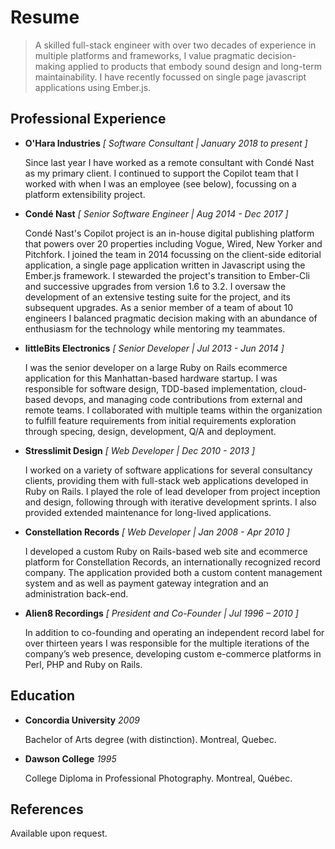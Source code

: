 # Resume

> A skilled full-stack engineer with over two decades of experience in multiple platforms and frameworks, I value pragmatic decision-making applied to products that embody sound design and long-term maintainability. I have recently focussed on single page javascript applications using Ember.js.

## Professional Experience

- **O'Hara Industries**
  _[ Software Consultant | January 2018 to present ]_

  Since last year I have worked as a remote consultant with Condé Nast as my primary client. I continued to support the Copilot team that I worked with when I was an employee (see below), focussing on a platform extensibility project.

- **Condé Nast**
  _[ Senior Software Engineer | Aug 2014 - Dec 2017 ]_

  Condé Nast's Copilot project is an in-house digital publishing platform that powers over 20 properties including Vogue, Wired, New Yorker and Pitchfork. I joined the team in 2014 focussing on the client-side editorial application, a single page application written in Javascript using the Ember.js framework. I stewarded the project's transition to Ember-Cli and successive upgrades from version 1.6 to 3.2. I oversaw the development of an extensive testing suite for the project, and its subsequent upgrades. As a senior member of a team of about 10 engineers I balanced pragmatic decision making with an abundance of enthusiasm for the technology while mentoring my teammates.

- **littleBits Electronics**
  _[ Senior Developer | Jul 2013 - Jun 2014 ]_

  I was the senior developer on a large Ruby on Rails ecommerce application for this Manhattan-based hardware startup. I was responsible for software design, TDD-based implementation, cloud-based devops, and managing code contributions from external and remote teams. I collaborated with multiple teams within the organization to fulfill feature requirements from initial requirements exploration through specing, design, development, Q/A and deployment.

- **Stresslimit Design**
  _[ Web Developer | Dec 2010 - 2013 ]_

  I worked on a variety of software applications for several consultancy clients, providing them with full-stack web applications developed in Ruby on Rails. I played the role of lead developer from project inception and design, following through with iterative development sprints. I also provided extended maintenance for long-lived applications.

- **Constellation Records**
  _[ Web Developer | Jan 2008 - Apr 2010 ]_

  I developed a custom Ruby on Rails-based web site and ecommerce platform for Constellation Records, an internationally recognized record company. The application provided both a custom content management system and as well as payment gateway integration and an administration back-end.

- **Alien8 Recordings**
  _[ President and Co-Founder | Jul 1996 – 2010 ]_

  In addition to co-founding and operating an independent record label for over thirteen years I was responsible for the multiple iterations of the company’s web presence, developing custom e-commerce platforms in Perl, PHP and Ruby on Rails.

## Education

- **Concordia University**
  _2009_

  Bachelor of Arts degree (with distinction). Montreal, Quebec.

- **Dawson College**
  _1995_

  College Diploma in Professional Photography. Montreal, Québec.

## References

Available upon request.
